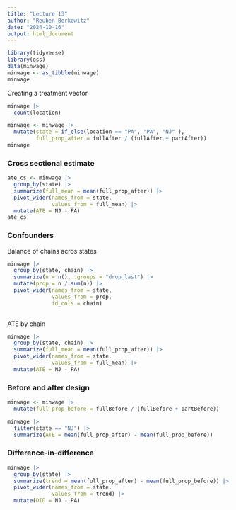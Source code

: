 ```yaml
---
title: "Lecture 13"
author: "Reuben Berkowitz"
date: "2024-10-16"
output: html_document
---
```


```r
library(tidyverse)
library(qss)
data(minwage)
minwage <- as_tibble(minwage)
minwage
```

Creating a treatment vector
```r
minwage |>
  count(location)
```

```r
minwage <- minwage |>
  mutate(state = if_else(location == "PA", "PA", "NJ" ),
         full_prop_after = fullAfter / (fullAfter + partAfter))
minwage
```

### Cross sectional estimate

```r
ate_cs <- minwage |>
  group_by(state) |>
  summarize(full_mean = mean(full_prop_after)) |>
  pivot_wider(names_from = state,
              values_from = full_mean) |>
  mutate(ATE = NJ - PA)
ate_cs
```

### Confounders

Balance of chains acros states

```r
minwage |>
  group_by(state, chain) |>
  summarize(n = n(), .groups = "drop_last") |>
  mutate(prop = n / sum(n)) |>
  pivot_wider(names_from = state,
              values_from = prop,
              id_cols = chain)
  
```


ATE by chain
```r
minwage |>
  group_by(state, chain) |>
  summarize(full_mean = mean(full_prop_after)) |>
  pivot_wider(names_from = state,
              values_from = full_mean) |>
  mutate(ATE = NJ - PA)
```

### Before and after design

```r
minwage <- minwage |>
  mutate(full_prop_before = fullBefore / (fullBefore + partBefore))

minwage |> 
  filter(state == "NJ") |>
  summarize(ATE = mean(full_prop_after) - mean(full_prop_before))
```

### Difference-in-difference

```r
minwage |>
  group_by(state) |>
  summarize(trend = mean(full_prop_after) - mean(full_prop_before)) |>
  pivot_wider(names_from = state,
              values_from = trend) |>
  mutate(DID = NJ - PA)
```





